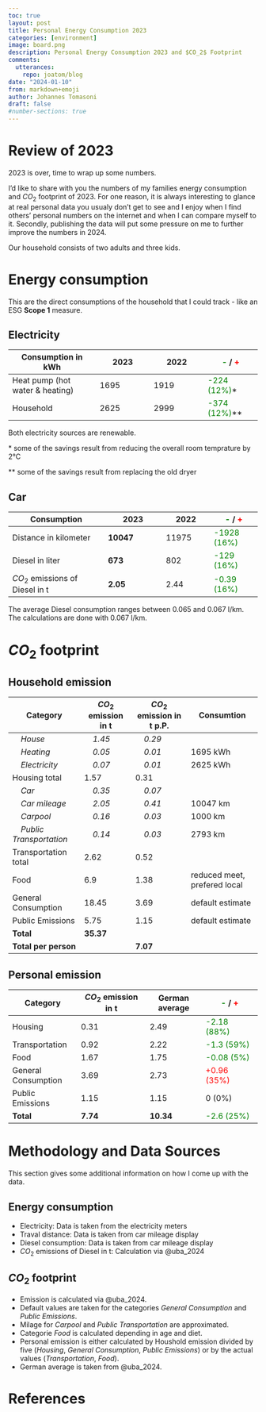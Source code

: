 ```yaml
---
toc: true
layout: post
title: Personal Energy Consumption 2023
categories: [environment]
image: board.png
description: Personal Energy Consumption 2023 and $CO_2$ Footprint 
comments:
  utterances:
    repo: joatom/blog
date: "2024-01-10"
from: markdown+emoji
author: Johannes Tomasoni
draft: false
#number-sections: true
---
```


# Review of 2023
2023 is over, time to wrap up some numbers.

I'd like to share with you the numbers of my families energy consumption and $CO_2$ footprint of 2023.
For one reason, it is always interesting to glance at real personal data you usualy don't get to see and I enjoy when I find others' personal numbers on the internet and when I can compare myself to it. Secondly, publishing the data will put some pressure on me to further improve the numbers in 2024.

Our household consists of two adults and three kids.

# Energy consumption
This are the direct consumptions of the household that I could track - like an ESG **Scope 1** measure.

## Electricity

| Consumption in kWh| **2023** |2022 | **<span style="color:green">-</span> / <span style="color:red">+</span>**| 
| -------- |-----|-----|-----|
| Heat pump (hot water & heating) | 1695 | 1919 | <span style="color:green">-224 (12%)</span>\*|
| Household                       | 2625 | 2999 | <span style="color:green">-374 (12%)</span>\*\* |
Both electricity sources are renewable.

\* some of the savings result from reducing the overall room temprature by 2°C

\*\* some of the savings result from replacing the old dryer

## Car
| Consumption | **2023** | 2022 | **<span style="color:green">-</span> / <span style="color:red">+</span>**| 
| -------- |-----|----|----|
| Distance in kilometer  | **10047** | 11975 | <span style="color:green">-1928 (16%)</span>|
| Diesel in liter | **673** | 802 | <span style="color:green">-129 (16%)</span>|
| $CO_2$ emissions of Diesel in t | **2.05** | 2.44 | <span style="color:green">-0.39 (16%)</span>|
The average Diesel consumption ranges between 0.065 and 0.067 l/km. The calculations are done with 0.067 l/km.

# $CO_2$ footprint

## Household emission

| Category | $CO_2$ emission in t|$CO_2$ emission in t p.P.| Consumtion|
|-----|-----|-----|-----|
|*\  \  House*|*\  \  1.45*|*\  \  0.29*||
|*\  \  Heating*|*\  \  0.05*|*\  \  0.01*|1695 kWh|
|*\  \  Electricity*|*\  \  0.07*|*\  \  0.01*|2625 kWh|
|Housing total|1.57|0.31||
|*\  \  Car*|*\  \  0.35*|*\  \  0.07*||
|*\  \  Car mileage*|*\  \  2.05*|*\  \  0.41*|10047 km|
|*\  \  Carpool*|*\  \  0.16*|*\  \  0.03*|1000 km|
|*\  \  Public Transportation*|*\  \  0.14*|*\  \  0.03*|2793 km|
|Transportation total|2.62|0.52||
|Food|6.9|1.38| reduced meet, prefered local|
|General Consumption|18.45|3.69| default estimate|
|Public Emissions|5.75|1.15| default estimate|
|**Total**|**35.37**|||
|**Total per person**|| **7.07**||

## Personal emission

| Category | $CO_2$ emission in t| German average | **<span style="color:green">-</span> / <span style="color:red">+</span>**| 
|-----|-----|----|----|
|Housing|0.31|2.49|<span style="color:green">-2.18 (88%)</span>|
|Transportation|0.92|2.22|<span style="color:green">-1.3 (59%)</span>|
|Food|1.67|1.75|<span style="color:green">-0.08 (5%)</span>|
|General Consumption|3.69|2.73|<span style="color:red">+0.96 (35%)</span>|
|Public Emissions|1.15|1.15| 0 (0%)|
|**Total**|**7.74**|**10.34**|<span style="color:green">-2.6 (25%)</span>|


# Methodology and Data Sources
This section gives some additional information on how I come up with the data.

## Energy consumption
- Electricity: Data is taken from the electricity meters
- Traval distance: Data is taken from car mileage display
- Diesel consumption: Data is taken from car mileage display
- $CO_2$ emissions of Diesel in t: Calculation via @uba_2024

## $CO_2$ footprint
- Emission is calculated via @uba_2024.
- Default values are taken for the categories *General Consumption* and *Public Emissions*.
- Milage for *Carpool* and *Public Transportation* are approximated.
- Categorie *Food* is calculated depending in age and diet.
- Personal emission is either calculated by Houshold emission divided by five (*Housing*, *General Consumption*, *Public Emissions*) or by the actual values (*Transportation*, *Food*).
- German average is taken from @uba_2024.

# References
::: {#refs}
:::